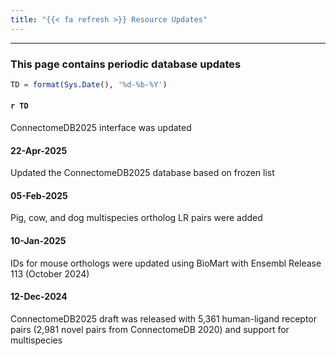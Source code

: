 ```yaml
---
title: "{{< fa refresh >}} Resource Updates"
---
```


---

### This page contains periodic database updates

```r
TD = format(Sys.Date(), '%d-%b-%Y')
```
 
#### `r TD` 
ConnectomeDB2025 interface was updated

#### 22-Apr-2025 {#22-Apr-2025}
Updated the ConnectomeDB2025 database based on frozen list

#### 05-Feb-2025 {#05-Feb-2025}
Pig, cow, and dog multispecies ortholog LR pairs were added

#### 10-Jan-2025 {#10-Jan-2025}
IDs for mouse orthologs were updated using BioMart with Ensembl Release 113 (October 2024)

#### 12-Dec-2024 {#26-Dec-2024}
ConnectomeDB2025 draft was released with 5,361 human-ligand receptor pairs (2,981 novel pairs from ConnectomeDB 2020) and support for multispecies







